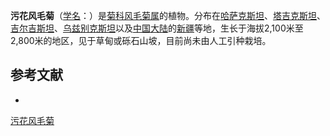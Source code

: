 {{Speciesbox
| name = 污花风毛菊
| status = 
| status_system = 
| image =
| genus = Saussurea
| species = sordida
| authority = Kar. et Kir.
}}

'''污花风毛菊'''（[[学名|学名]]：{{lang|la|''Saussurea sordida''}}）是[[菊科|菊科]][[风毛菊属|风毛菊属]]的植物。分布在[[哈萨克斯坦|哈萨克斯坦]]、[[塔吉克斯坦|塔吉克斯坦]]、[[吉尔吉斯坦|吉尔吉斯坦]]、[[乌兹别克斯坦|乌兹别克斯坦]]以及[[中国大陆|中国大陆]]的[[新疆|新疆]]等地，生长于海拔2,100米至2,800米的地区，见于草甸或砾石山坡，目前尚未由人工引种栽培。

== 参考文献 ==
<div class="references-small">
* {{cite web| url =http://www.bioinfo.cn/db05/KmzwSpecies.php?action=view&id=5441| title =污花风毛菊| work =《中国高等植物数据库全库》| publisher =中国科学院微生物研究所| author =昆明植物研究所| accessdate =2009-02-24| deadurl =yes| archiveurl =https://web.archive.org/web/20160305025800/http://www.bioinfo.cn/db05/KmzwSpecies.php?action=view&id=5441| archivedate =2016-03-05}}
</div>
{{Taxonbar|from=Q11135897}}

[[Category:风毛菊属|污花风毛菊]]


{{植物小作品}}